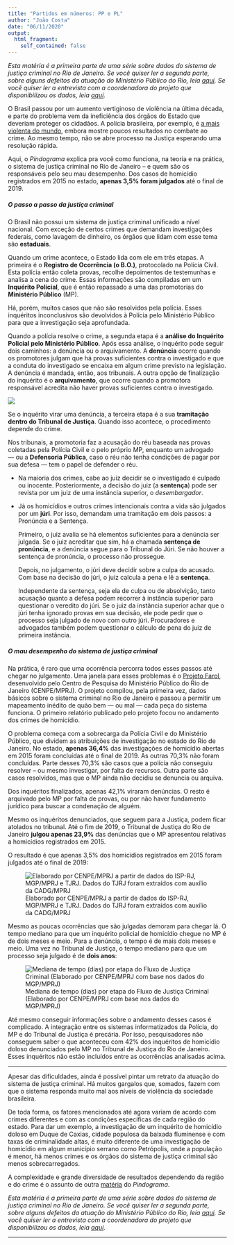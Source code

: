 ```yaml
---
title: "Partidos em números: PP e PL"
author: "João Costa"
date: "06/11/2020"
output:
  html_fragment:
    self_contained: false
---
```


_Esta matéria é a primeira parte de uma série sobre dados do sistema de justiça
criminal no Rio de Janeiro. Se você quiser ler a segunda parte, sobre alguns
defeitos da atuação do Ministério Público do Rio, leia [aqui][1]. Se você quiser ler
a entrevista com a coordenadora do projeto que disponibilizou os dados, leia
[aqui][2]._

O Brasil passou por um aumento vertiginoso de violência na última década, e
parte do problema vem da ineficiência dos órgãos do Estado que deveriam
proteger os cidadãos. A polícia brasileira, por exemplo, é [a mais violenta do
mundo](https://piaui.folha.uol.com.br/policia-que-mais-mata/), embora mostre
poucos resultados no combate ao crime. Ao mesmo tempo, não se abre processo na
Justiça esperando uma resolução rápida.

Aqui, o _Pindograma_ explica pra você como funciona, na teoria e na prática, o
sistema de justiça criminal no Rio de Janeiro -- e quem são os responsáveis
pelo seu mau desempenho. Dos casos de homicídio registrados em 2015 no estado,
**apenas 3,5% foram julgados** até o final de 2019.

##### O passo a passo da justiça criminal

O Brasil não possui um sistema de justiça criminal unificado a nível nacional.
Com exceção de certos crimes que demandam investigações federais, como lavagem
de dinheiro, os órgãos que lidam com esse tema são **estaduais**.

Quando um crime acontece, o Estado lida com ele em três etapas. A primeira é o
**Registro de Ocorrência (o B.O.)**, protocolado na Polícia Civil. Esta polícia
então coleta provas, recolhe depoimentos de testemunhas e analisa a cena do
crime. Essas informações são compiladas em um **Inquérito Policial**, que é
então repassado a uma das promotorias do **Ministério Público** (MP).

Há, porém, muitos casos que não são resolvidos pela polícia. Esses inquéritos
inconclusivos são devolvidos à Polícia pelo Ministério Público para que a
investigação seja aprofundada.

Quando a polícia resolve o crime, a segunda etapa é a **análise do Inquérito
Policial pelo Ministério Público**. Após essa análise, o inquérito pode seguir
dois caminhos: a denúncia ou o arquivamento. A **denúncia** ocorre quando os
promotores julgam que há provas suficientes contra o investigado e que a
conduta do investigado se encaixa em algum crime previsto na legislação. A
denúncia é mandada, então, aos tribunais. A outra opção de finalização do
inquérito é o **arquivamento**, que ocorre quando a promotora responsável
acredita não haver provas suficientes contra o investigado.

![](fluxograma.png)

Se o inquérito virar uma denúncia, a terceira etapa é a sua **tramitação dentro
do Tribunal de Justiça**. Quando isso acontece, o procedimento depende do
crime.

Nos tribunais, a promotoria faz a acusação do réu baseada nas provas coletadas
pela Polícia Civil e o pelo próprio MP, enquanto um advogado — ou a
**Defensoria Pública**, caso o réu não tenha condições de pagar por sua defesa
— tem o papel de defender o réu.

* Na maioria dos crimes, cabe ao juiz decidir se o investigado é culpado ou
  inocente. Posteriormente, a decisão do juiz (a **sentença**) pode ser revista
  por um juiz de uma instância superior, o _desembargador_.

* Já os homicídios e outros crimes intencionais contra a vida são julgados
  por um **júri**. Por isso, demandam uma tramitação em dois passos: a
  Pronúncia e a Sentença.

  Primeiro, o juiz avalia se há elementos suficientes para a denúncia ser
  julgada. Se o juiz acreditar que sim, há a chamada **sentença de pronúncia**,
  e a denúncia segue para o Tribunal do Júri. Se não houver a sentença de
  pronúncia, o processo não prossegue.

  Depois, no julgamento, o júri deve decidir sobre a culpa do acusado. Com base
  na decisão do júri, o juiz calcula a pena e lê a **sentença**.

  Independente da sentença, seja ela de culpa ou de absolvição, tanto acusação
  quanto a defesa podem recorrer à instância superior para questionar o
  veredito do júri. Se o juiz da instância superior achar que o júri tenha
  ignorado provas em sua decisão, ele pode pedir que o processo seja julgado de
  novo com outro júri. Procuradores e advogados também podem questionar o
  cálculo de pena do juiz de primeira instância. 

##### O mau desempenho do sistema de justiça criminal

Na prática, é raro que uma ocorrência percorra todos esses passos até chegar no
julgamento. Uma janela para esses problemas é o [Projeto Farol][3], desenvolvido
pelo Centro de Pesquisa do Ministério Público do Rio de Janeiro (CENPE/MPRJ). O
projeto compilou, pela primeira vez, dados básicos sobre o sistema criminal no
Rio de Janeiro e passou a permitir um mapeamento inédito de quão bem — ou mal —
cada peça do sistema funciona. O primeiro relatório publicado pelo projeto 
focou no andamento dos crimes de homicídio.

O problema começa com a sobrecarga da Polícia Civil e do Ministério Público,
que dividem as atribuições de investigação no estado do Rio de Janeiro. No
estado, **apenas 36,4%** das investigações de homicídio abertas em 2015 foram
concluídas até o final de 2019. As outras 70,3% não foram concluídas. Parte
desses 70,3% são casos que a polícia não conseguiu resolver -- ou mesmo
investigar, por falta de recursos. Outra parte são casos resolvidos, mas que o
MP ainda não decidiu se denuncia ou arquiva.

Dos inquéritos finalizados, apenas 42,1% viraram denúncias. O resto é arquivado
pelo MP por falta de provas, ou por não haver fundamento jurídico para buscar a
condenação de alguém.

Mesmo os inquéritos denunciados, que seguem para a Justiça, podem ficar
atolados no tribunal. Até o fim de 2019, o Tribunal de Justiça do Rio de
Janeiro **julgou apenas 23,9%** das denúncias que o MP apresentou relativas a
homicídios registrados em 2015.

O resultado é que apenas 3,5% dos homicídios registrados em 2015 foram
julgados até o final de 2019:

![Elaborado por CENPE/MPRJ a partir de dados do ISP-RJ, MGP/MPRJ e TJRJ. Dados
do TJRJ foram extraídos com auxílio da CADG/MPRJ](cenpe-fluxograma.png)

Mesmo as poucas ocorrências que são julgadas demoram para chegar lá. O tempo
mediano para que um inquérito policial de homicídio chegue no MP é de dois
meses e meio. Para a denúncia, o tempo é de mais dois meses e meio. Uma vez no
Tribunal de Justiça, o tempo mediano para que um processo seja julgado é de
**dois anos**:

![Mediana de tempo (dias) por etapa do Fluxo de Justiça Criminal (Elaborado por
CENPE/MPRJ com base nos dados do MGP/MPRJ)](cenpe-tempo.png)

Até mesmo conseguir informações sobre o andamento desses casos é complicado. A
integração entre os sistemas informatizados da Polícia, do MP e do Tribunal de
Justiça é precária. Por isso, pesquisadores não conseguem saber o que aconteceu
com 42% dos inquéritos de homicídio doloso denunciados pelo MP no Tribunal de
Justiça do Rio de Janeiro. Esses inquéritos não estão incluídos entre as
ocorrências analisadas acima.

---

Apesar das dificuldades, ainda é possível pintar um retrato da atuação do
sistema de justiça criminal. Há muitos gargalos que, somados, fazem com que o
sistema responda muito mal aos níveis de violência da sociedade brasileira.

De toda forma, os fatores mencionados até agora variam de acordo com crimes
diferentes e com as condições específicas de cada região do estado. Para dar um
exemplo, a investigação de um inquérito de homicídio doloso em Duque de Caxias,
cidade populosa da baixada fluminense e com taxas de criminalidade altas, é
muito diferente de uma investigação de homicídio em algum município serrano
como Petrópolis, onde a população é menor, há menos crimes e os órgãos do
sistema de justiça criminal são menos sobrecarregados.

A complexidade e grande diversidade de resultados dependendo da região e do
crime é o assunto de outra [matéria][2] do _Pindograma_.

_Esta matéria é a primeira parte de uma série sobre dados do sistema de justiça
criminal no Rio de Janeiro. Se você quiser ler a segunda parte, sobre alguns
defeitos da atuação do Ministério Público do Rio, leia [aqui][1]. Se você quiser ler
a entrevista com a coordenadora do projeto que disponibilizou os dados, leia
[aqui][2]._

---

[1]: 

[2]: 

[3]: https://ierbb.mprj.mp.br/ci/Caderno_IERBB_Projeto_Farol_Luz_Sobre_as_Promotorias.pdf

